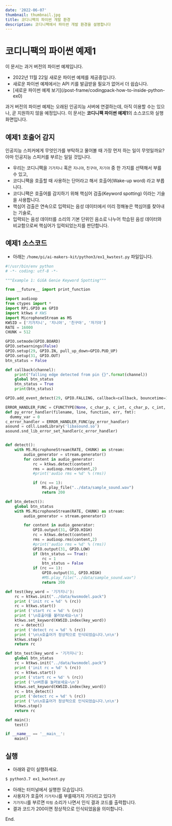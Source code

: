 ```yaml
---
date: '2022-06-07'
thumbnail: thumbnail.jpg
title: 코디니팩의 파이썬 개발 환경
description: 코디니팩에서 파이썬 개발 환경을 설명합니다
---
```


# 코디니팩의 파이썬 예제1

<MdxTextBox>
    <Box sx={{ color: 'secondary.main', fontWeight: 600, mb: 1 }}>이 문서는 과거 버전의 파이썬 예제입니다.</Box>
    <ul>
        <li>2022년 11월 22일 새로운 파이썬 예제를 제공중입니다.</li>
        <li>새로운 파이썬 예제에서는 API 키를 발급받을 필요가 없어서 더 쉽습니다.</li>
        <li>[새로운 파이썬 예제 보기](/post-frame/codingpack-how-to-inside-python-ex0)</li>
    </ul>
    과거 버전의 파이썬 예제는 오래된 인공지능 서버에 연결하는데, 아직 이용할 수는 있으나, 곧 지원하지 않을 예정입니다.
</MdxTextBox>

<MdxTextBox>
    <Box sx={{ color: 'secondary.main', fontWeight: 600, mb: 1 }}>
        이 문서는 <b>코디니팩 파이썬 예제1</b>의 소스코드와 실행화면입니다.
    </Box>
</MdxTextBox>

## 예제1 호출어 감지

인공지능 스피커에게 무엇인가를 부탁하고 물어볼 때 가장 먼저 하는 일이 무엇일까요? 아마 인공지능 스피커를 부르는 일일 것입니다.

-   우리는 코디니팩을 `기가지니` 혹은 `지니야`, `친구야`, `자기야` 중 한 가지를 선택해서 부를 수 있고,
-   코디니팩을 호출할 때 사용하는 단어라고 해서 호출어(Wake-up word) 라고 부릅니다.
-   코디니팩은 호출어를 감지하기 위해 핵심어 검출(Keyword spotting) 이라는 기술을 사용합니다.
-   핵심어 검출은 연속으로 입력되는 음성 데이터에서 미리 정해놓은 핵심어를 찾아내는 기술로,
-   입력되는 음성 데이터를 소리의 기본 단위인 음소로 나누어 학습된 음성 데이터와 비교함으로써 핵심어가 입력되었는지를 판단합니다.

<MdxImageView src="/images/codinypack-py/kws1.png" caption="호출어 개념" />

## 예제1 소스코드

-   아래는 `/home/pi/ai-makers-kit/python3/ex1_kwstest.py` 파일입니다.

```python
#!/usr/bin/env python
# -*- coding: utf-8 -*-

"""Example 1: GiGA Genie Keyword Spotting"""

from __future__ import print_function

import audioop
from ctypes import *
import RPi.GPIO as GPIO
import ktkws # KWS
import MicrophoneStream as MS
KWSID = ['기가지니', '지니야', '친구야', '자기야']
RATE = 16000
CHUNK = 512

GPIO.setmode(GPIO.BOARD)
GPIO.setwarnings(False)
GPIO.setup(29, GPIO.IN, pull_up_down=GPIO.PUD_UP)
GPIO.setup(31, GPIO.OUT)
btn_status = False

def callback(channel):
    print("falling edge detected from pin {}".format(channel))
    global btn_status
    btn_status = True
    print(btn_status)

GPIO.add_event_detect(29, GPIO.FALLING, callback=callback, bouncetime=10)

ERROR_HANDLER_FUNC = CFUNCTYPE(None, c_char_p, c_int, c_char_p, c_int, c_char_p)
def py_error_handler(filename, line, function, err, fmt):
  dummy_var = 0
c_error_handler = ERROR_HANDLER_FUNC(py_error_handler)
asound = cdll.LoadLibrary('libasound.so')
asound.snd_lib_error_set_handler(c_error_handler)


def detect():
    with MS.MicrophoneStream(RATE, CHUNK) as stream:
        audio_generator = stream.generator()
        for content in audio_generator:
            rc = ktkws.detect(content)
            rms = audioop.rms(content,2)
            #print('audio rms = %d' % (rms))

            if (rc == 1):
                MS.play_file("../data/sample_sound.wav")
                return 200

def btn_detect():
    global btn_status
    with MS.MicrophoneStream(RATE, CHUNK) as stream:
        audio_generator = stream.generator()

        for content in audio_generator:
            GPIO.output(31, GPIO.HIGH)
            rc = ktkws.detect(content)
            rms = audioop.rms(content,2)
            #print('audio rms = %d' % (rms))
            GPIO.output(31, GPIO.LOW)
            if (btn_status == True):
                rc = 1
                btn_status = False
            if (rc == 1):
                GPIO.output(31, GPIO.HIGH)
                #MS.play_file("../data/sample_sound.wav")
                return 200

def test(key_word = '기가지니'):
    rc = ktkws.init("../data/kwsmodel.pack")
    print ('init rc = %d' % (rc))
    rc = ktkws.start()
    print ('start rc = %d' % (rc))
    print ('\n호출어를 불러보세요~\n')
    ktkws.set_keyword(KWSID.index(key_word))
    rc = detect()
    print ('detect rc = %d' % (rc))
    print ('\n\n호출어가 정상적으로 인식되었습니다.\n\n')
    ktkws.stop()
    return rc

def btn_test(key_word = '기가지니'):
    global btn_status
    rc = ktkws.init("../data/kwsmodel.pack")
    print ('init rc = %d' % (rc))
    rc = ktkws.start()
    print ('start rc = %d' % (rc))
    print ('\n버튼을 눌러보세요~\n')
    ktkws.set_keyword(KWSID.index(key_word))
    rc = btn_detect()
    print ('detect rc = %d' % (rc))
    print ('\n\n호출어가 정상적으로 인식되었습니다.\n\n')
    ktkws.stop()
    return rc

def main():
    test()

if __name__ == '__main__':
    main()
```

## 실행

-   아래와 같이 실행하세요.

```bash
$ python3.7 ex1_kwstest.py
```

-   아래는 터미널에서 실행한 모습입니다.
-   사용자가 호출어 `기가지니`를 부를때가지 기다리고 있다가
-   `기가지니`를 부르면 `띠링` 소리가 나면서 인식 결과 코드를 출력합니다.
-   결과 코드가 200이면 정상적으로 인식되었음을 의미합니다.

<MdxImageView src="/images/codinypack-py/ex1_out1.png" caption="예제 실행" />

<PyExampleLinkBox exampleId="ex1" />

End.
